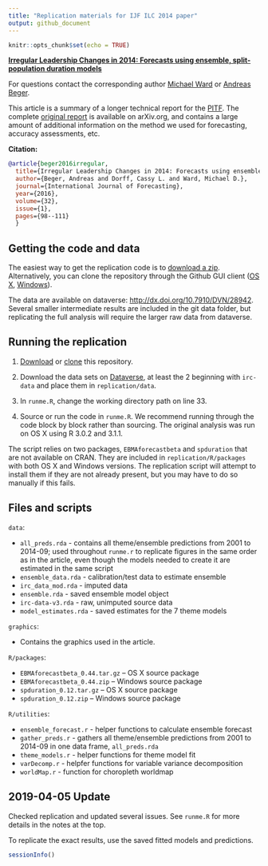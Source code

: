 ```yaml
---
title: "Replication materials for IJF ILC 2014 paper"
output: github_document
---
```


```r
knitr::opts_chunk$set(echo = TRUE)
```

**[Irregular Leadership Changes in 2014: Forecasts using ensemble, split-population duration models](http://www.sciencedirect.com/science/article/pii/S0169207015000485)**

For questions contact the corresponding author [Michael Ward](mailto:michael.don.ward@gmail.com) or [Andreas Beger](mailto:adbeger@gmail.com).

This article is a summary of a longer technical report for the [PITF](http://en.wikipedia.org/wiki/Political_Instability_Task_Force). The complete [original report](http://arxiv.org/abs/1409.7105) is available on arXiv.org, and contains a large amount of additional information on the method we used for forecasting, accuracy assessments, etc.


**Citation:**

```bibtex
@article{beger2016irregular,
  title={Irregular Leadership Changes in 2014: Forecasts using ensemble, split-population duration models},
  author={Beger, Andreas and Dorff, Cassy L. and Ward, Michael D.},
  journal={International Journal of Forecasting},
  year={2016},
  volume={32},
  issue={1},
  pages={98--111}
  }    
```

Getting the code and data
-----

The easiest way to get the replication code is to [download a zip](https://github.com/andybega/ijf-ilc2014/archive/master.zip). Alternatively, you can clone the repository through the Github GUI client ([OS X](https://mac.github.com/), [Windows](https://windows.github.com/)).

The data are available on dataverse: [http://dx.doi.org/10.7910/DVN/28942](http://dx.doi.org/10.7910/DVN/28942). Several smaller intermediate results are included in the git data folder, but replicating the full analysis will require the larger raw data from dataverse. 


Running the replication
-----

1. [Download](https://github.com/andybega/ijf-ilc2014/archive/master.zip) or [clone](github-mac://openRepo/https://github.com/andybega/ijf-ilc2014) this repository. 

2. Download the data sets on [Dataverse](http://dx.doi.org/10.7910/DVN/28942), at least the 2 beginning with `irc-data` and place them in `replication/data`.

3. In `runme.R`, change the working directory path on line 33.

4. Source or run the code in `runme.R`. We recommend running through the code block by block rather than sourcing. The original analysis was run on OS X using R 3.0.2 and 3.1.1.

The script relies on two packages, `EBMAforecastbeta` and `spduration` that are not available on CRAN. They are included in `replication/R/packages` with both OS X and Windows versions. The replication script will attempt to install them if they are not already present, but you may have to do so manually if this fails.

Files and scripts
------

`data`:

* `all_preds.rda` - contains all theme/ensemble predictions from 2001 to 2014-09; used throughout `runme.r` to replicate figures in the same order as in the article, even though the models needed to create it are estimated in the same script   
* `ensemble_data.rda` - calibration/test data to estimate ensemble
* `irc_data_mod.rda` - imputed data
* `ensemble.rda` - saved ensemble model object
* `irc-data-v3.rda` - raw, unimputed source data
* `model_estimates.rda` - saved estimates for the 7 theme models

`graphics`:

* Contains the graphics used in the article.

`R/packages`:

* `EBMAforecastbeta_0.44.tar.gz` – OS X source package
* `EBMAforecastbeta_0.44.zip` – Windows source package
* `spduration_0.12.tar.gz` – OS X source package
* `spduration_0.12.zip` – Windows source package

`R/utilities`:

* `ensemble_forecast.r` - helper functions to calculate ensemble forecast
* `gather_preds.r` - gathers all theme/ensemble predictions from 2001 to 2014-09 in one data frame, `all_preds.rda`
* `theme_models.r` - helper functions for theme model fit
* `varDecomp.r` - helpfer functions for variable variance decomposition
* `worldMap.r` - function for choropleth worldmap


## 2019-04-05 Update

Checked replication and updated several issues. See `runme.R` for more details in the notes at the top. 

To replicate the exact results, use the saved fitted models and predictions. 

```r
sessionInfo()
```


